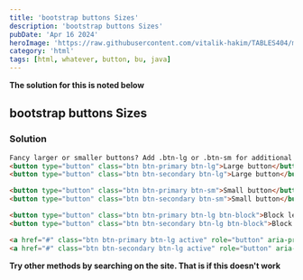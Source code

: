 ```yaml
---
title: 'bootstrap buttons Sizes'
description: 'bootstrap buttons Sizes'
pubDate: 'Apr 16 2024'
heroImage: 'https://raw.githubusercontent.com/vitalik-hakim/TABLES404/main/error_b/HTML.png'
category: 'html'
tags: [html, whatever, button, bu, java]
---
```


**The solution for this is noted below**

## bootstrap buttons Sizes

### Solution

```html
Fancy larger or smaller buttons? Add .btn-lg or .btn-sm for additional sizes.
<button type="button" class="btn btn-primary btn-lg">Large button</button>
<button type="button" class="btn btn-secondary btn-lg">Large button</button>

<button type="button" class="btn btn-primary btn-sm">Small button</button>
<button type="button" class="btn btn-secondary btn-sm">Small button</button>

<button type="button" class="btn btn-primary btn-lg btn-block">Block level button</button>
<button type="button" class="btn btn-secondary btn-lg btn-block">Block level button</button>

<a href="#" class="btn btn-primary btn-lg active" role="button" aria-pressed="true">Primary link</a>
<a href="#" class="btn btn-secondary btn-lg active" role="button" aria-pressed="true">Link</a>
```

**Try other methods by searching on the site. That is if this doesn't work**
